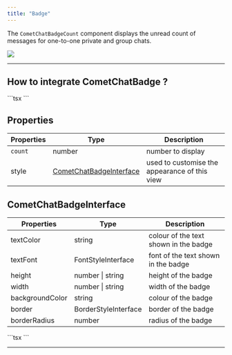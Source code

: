 ```yaml
---
title: "Badge"
---
```


The `CometChatBadgeCount` component displays the unread count of messages for one-to-one private and group chats.

<Frame>
  <img src="/images/81096e07-1644930377-b8bea91cca7bc213c3ea591c6abe6978.png" />
</Frame>

***

## How to integrate CometChatBadge ?

<Tabs>
<Tab title="TypeScript">
```tsx
<CometChatBadge
    count={count}
    style={badgeStyle}
  />
```

</Tab>

</Tabs>

## Properties

| Properties | Type                                                                                  | Description                                   |
| ---------- | ------------------------------------------------------------------------------------- | --------------------------------------------- |
| `count`    | number                                                                                | number to display                             |
| style      | [CometChatBadgeInterface](/docs/ui-kit/react-native/v4/badge#cometchatbadgeinterface) | used to customise the appearance of this view |

## CometChatBadgeInterface

| Properties      | Type                 | Description                           |
| --------------- | -------------------- | ------------------------------------- |
| textColor       | string               | colour of the text shown in the badge |
| textFont        | FontStyleInterface   | font of the text shown in the badge   |
| height          | number \| string     | height of the badge                   |
| width           | number \| string     | width of the badge                    |
| backgroundColor | string               | colour of the badge                   |
| border          | BorderStyleInterface | border of the badge                   |
| borderRadius    | number               | radius of the badge                   |

<Tabs>
<Tab title="TypeScript">
```tsx
<CometChatBadge
    count={badgeCount}
     style={{
        height: 100,
        width: 100,
        textFont: { fontSize: 32 },
        backgroundColor: "red"
    }}
 />
```

</Tab>

</Tabs>

***
